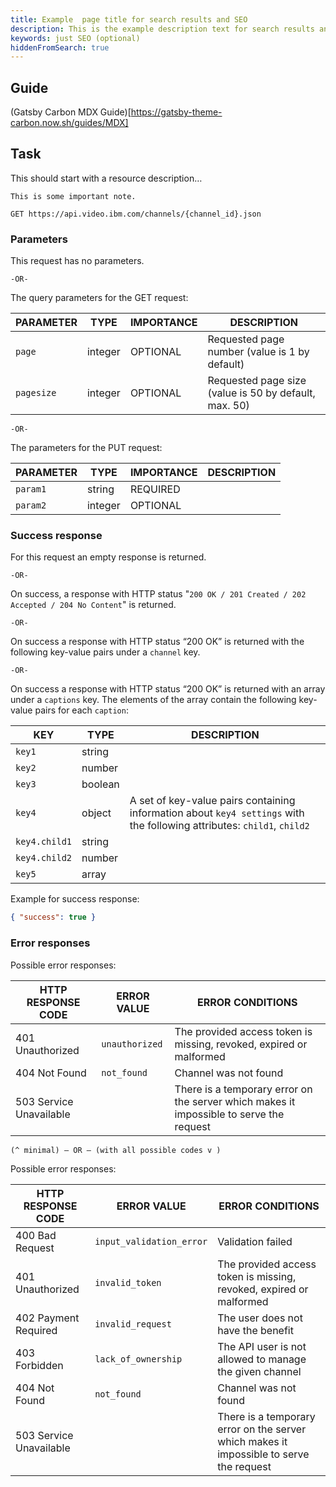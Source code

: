 ```yaml
---
title: Example  page title for search results and SEO
description: This is the example description text for search results and SEO
keywords: just SEO (optional)
hiddenFromSearch: true
---
```


## Guide

(Gatsby Carbon MDX Guide)[https://gatsby-theme-carbon.now.sh/guides/MDX]

## Task

This should start with a resource description…

`This is some important note.`

```
GET https://api.video.ibm.com/channels/{channel_id}.json
```

### Parameters

This request has no parameters.

`-OR-`

The query parameters for the GET request:

| PARAMETER  | TYPE    | IMPORTANCE | DESCRIPTION                                           |
| ---------- | ------- | ---------- | ----------------------------------------------------- |
| `page`     | integer | OPTIONAL   | Requested page number (value is 1 by default)         |
| `pagesize` | integer | OPTIONAL   | Requested page size (value is 50 by default, max. 50) |

`-OR-`

The parameters for the PUT request:

| PARAMETER | TYPE    | IMPORTANCE | DESCRIPTION |
| --------- | ------- | ---------- | ----------- |
| `param1`  | string  | REQUIRED   |             |
| `param2`  | integer | OPTIONAL   |             |

### Success response

For this request an empty response is returned.

`-OR-`

On success, a response with HTTP status "`200 OK / 201 Created / 202 Accepted / 204 No Content`" is returned.

`-OR-`

On success a response with HTTP status “200 OK” is returned with the following key-value pairs under a `channel` key.

`-OR-`

On success a response with HTTP status “200 OK” is returned with an array under a `captions` key. The elements of the array contain the following key-value pairs for each `caption`:

| KEY           | TYPE    | DESCRIPTION                                                                                                             |
| ------------- | ------- | ----------------------------------------------------------------------------------------------------------------------- |
| `key1`        | string  |                                                                                                                         |
| `key2`        | number  |                                                                                                                         |
| `key3`        | boolean |                                                                                                                         |
| `key4`        | object  | A set of key-value pairs containing information about `key4 settings` with the following attributes: `child1`, `child2` |
| `key4.child1` | string  |                                                                                                                         |
| `key4.child2` | number  |                                                                                                                         |
| `key5`        | array   |                                                                                                                         |

Example for success response:

```json
{ "success": true }
```

### Error responses

Possible error responses:

| HTTP RESPONSE CODE      | ERROR VALUE    | ERROR CONDITIONS                                                                        |
| ----------------------- | -------------- | --------------------------------------------------------------------------------------- |
| 401 Unauthorized        | `unauthorized` | The provided access token is missing, revoked, expired or malformed                     |
| 404 Not Found           | `not_found`    | Channel was not found                                                                   |
| 503 Service Unavailable |                | There is a temporary error on the server which makes it impossible to serve the request |

`(^ minimal) – OR – (with all possible codes v )`

Possible error responses:

| HTTP RESPONSE CODE      | ERROR VALUE              | ERROR CONDITIONS                                                                        |
| ----------------------- | ------------------------ | --------------------------------------------------------------------------------------- |
| 400 Bad Request         | `input_validation_error` | Validation failed                                                                       |
| 401 Unauthorized        | `invalid_token`          | The provided access token is missing, revoked, expired or malformed                     |
| 402 Payment Required    | `invalid_request`        | The user does not have the benefit                                                      |
| 403 Forbidden           | `lack_of_ownership`      | The API user is not allowed to manage the given channel                                 |
| 404 Not Found           | `not_found`              | Channel was not found                                                                   |
| 503 Service Unavailable |                          | There is a temporary error on the server which makes it impossible to serve the request |
